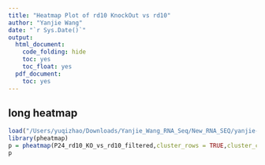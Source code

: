```yaml
---
title: "Heatmap Plot of rd10 KnockOut vs rd10"
author: "Yanjie Wang"
date: "`r Sys.Date()`"
output:
  html_document:
    code_folding: hide
    toc: yes
    toc_float: yes
  pdf_document:
    toc: yes
---
```


## long heatmap
```r
load("/Users/yuqizhao/Downloads/Yanjie_Wang_RNA_Seq/New_RNA_SEQ/yanjie-gene-expression/P24_P66_Filtered.Rds")
library(pheatmap)
p = pheatmap(P24_rd10_KO_vs_rd10_filtered,cluster_rows = TRUE,cluster_cols = TRUE,scale="row",display_numbers=TRUE,fontsize = 8)
p

```
